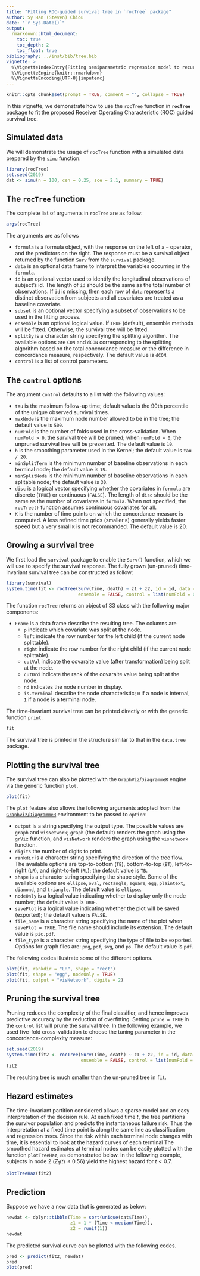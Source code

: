 ```yaml
---
title: "Fitting ROC-guided survival tree in `rocTree` package"
author: Sy Han (Steven) Chiou
date: "`r Sys.Date()`"
output:
  rmarkdown::html_document:
    toc: true
    toc_depth: 2
    toc_float: true
bibliography: ../inst/bib/tree.bib
vignette: >
  %\VignetteIndexEntry{Fitting semiparametric regression model to recurrent event data}
  %\VignetteEngine{knitr::rmarkdown}
  %\VignetteEncoding{UTF-8}{inputenc}
---
```


```r
knitr::opts_chunk$set(prompt = TRUE, comment = "", collapse = TRUE)
```	

In this vignette, we demonstrate how to use the `rocTree` function in __`rocTree`__ package
to fit the proposed Receiver Operating Characteristic (ROC) guided survival tree.

## Simulated data

We will demonstrate the usage of `rocTree` function with a simulated data prepared by the [`simu`](https://www.sychiou.com/rocTree/articles/rocTree-sim.html) function.
```R
library(rocTree)
set.seed(2019)
dat <- simu(n = 100, cen = 0.25, sce = 2.1, summary = TRUE)
```

## The `rocTree` function 

The complete list of arguments in `rocTree` are as follow:
```R
args(rocTree)
```

The arguments are as follows

* `formula` is a formula object, with the response on the left of a `~` operator, and the predictors on the right. The response must be a survival object returned by the function `Surv` from the `survival` package. 
* `data` is an optional data frame to interpret the variables occurring in the `formula`.
* `id` is an optional vector used to identify the longitudinal observations of subject's id. The length of `id` should be the same as the total number of observations. If `id` is missing, then each row of `data` represents a distinct observation from subjects and all covariates are treated as a baseline covariate. 
* `subset` is an optional vector specifying a subset of observations to be used in the fitting process.
* `ensemble` is an optional logical value. If `TRUE` (default), ensemble methods will be fitted. Otherwise, the survival tree will be fitted.
* `splitBy` is a character string specifying the splitting algorithm. The available options are `CON` and `dCON` corresponding to the splitting algorithm based on the total concordance measure or the difference in concordance measure, respectively. The default value is `dCON`.
* `control` is a list of control parameters. 

## The `control` options

The argument `control` defaults to a list with the following values:

* `tau` is the maximum follow-up time; default value is the 90th percentile of the unique observed survival times. 
* `maxNode` is the maximum node number allowed to be in the tree; the default value is `500`.
* `numFold` is the number of folds used in the cross-validation. When `numFold > 0`, the survival tree will be pruned; when `numFold = 0`, the unpruned survival tree will be presented. The default value is `10`.
* `h` is the smoothing parameter used in the Kernel; the default value is `tau / 20`.
* `minSplitTerm` is the minimum number of baseline observations in each terminal node; the default value is `15`.
* `minSplitNode` is the minimum number of baseline observations in each splitable node; the default value is `30`. 
* `disc` is a logical vector specifying whether the covariates in `formula` are discrete (`TRUE`) or continuous (`FALSE`). The length of `disc` should be the same as the number of covariates in `formula`. When not specified, the `rocTree()` function assumes continuous covariates for all.
* `K` is the number of time points on which the concordance measure is computed. A less refined time grids (smaller `K`) generally yields faster speed but a very small `K` is not recommanded. The default value is 20.

## Growing a survival tree

We first load the `survival` package to enable the `Surv()` function, which we will use to specify the survival response.
The fully grown (un-pruned) time-invariant survival tree can be constructed as follow:
```R
library(survival)
system.time(fit <- rocTree(Surv(Time, death) ~ z1 + z2, id = id, data = dat, 
                           ensemble = FALSE, control = list(numFold = 0)))
```
The function `rocTree` returns an object of S3 class with the following major components:

* `Frame` is a data frame describe the resulting tree. The columns are 
  * `p` indicate which covariate was split at the node. 
  * `left` indicate the row number for the left child (if the current node splittable).
  * `right` indicate the row number for the right child (if the current node splittable).
  * `cutVal` indicate the covaraite value (after transformation) being split at the node.
  * `cutOrd` indicate the rank of the covaraite value being split at the node.
  * `nd` indicates the node number in display.
  * `is.terminal` describe the node characteristic; `0` if a node is internal, `1` if a node is a terminal node.

The time-invariant survival tree can be printed directly or with the generic function `print`.
```r
fit
```
The survival tree is printed in the structure similar to that in the `data.tree` package. 

## Plotting the survival tree

The survival tree can also be plotted with the `GraphViz`/`DiagrammeR` engine via the generic function `plot`.
```r
plot(fit)
```
The `plot` feature also allows the following arguments adopted from the [`Graphviz`/`DiagrammeR`](http://rich-iannone.github.io/DiagrammeR/graphviz_and_mermaid.html) environment to be passed to `option`:

* `output` is a string specifying the output type. The possible values are `graph` and `visNetwork`; `graph` (the default) renders the graph using the `grViz` function, and `visNetwork` renders the graph using the `visnetwork` function.
* `digits` the number of digits to print.
* `rankdir` is a character string specifying the direction of the tree flow. The available options are top-to-bottom (`TB`), bottom-to-top (`BT`), left-to-right (`LR`), and right-to-left (`RL`); the default value is `TB`.
* `shape` is a character string specifying the shape style. Some of the available options are `ellipse`, `oval`, `rectangle`, `square`, `egg`, `plaintext`, `diamond`, and `triangle`. The default value is `ellipse`.
* `nodeOnly` is a logical value indicating whether to display only the node number; the default value is `TRUE`.
* `savePlot` is a logical value indicating whether the plot will be saved (exported); the default value is `FALSE`.
* `file_name` is a character string specifying the name of the plot when `savePlot = TRUE`. The file name should include its extension. The default value is `pic.pdf`.
* `file_type` is a character string specifying the type of file to be exported. Options for graph files are: `png`, `pdf`, `svg`, and `ps`. The default value is `pdf`.  

The following codes illustrate some of the different options.
```r
plot(fit, rankdir = "LR", shape = "rect")
plot(fit, shape = "egg", nodeOnly = TRUE)
plot(fit, output = "visNetwork", digits = 2)
```

## Pruning the survival tree

Pruning reduces the complexity of the final classifier, and hence improves predictive accuracy by the reduction of overfitting.
Setting `prune = TRUE` in the `control` list will prune the survival tree. In the following example, we used five-fold cross-validation 
to choose the tuning parameter in the concordance-complexity measure:
```R
set.seed(2019)
system.time(fit2 <- rocTree(Surv(Time, death) ~ z1 + z2, id = id, data = dat, 
                            ensemble = FALSE, control = list(numFold = 10)))
fit2
```
The resulting tree is much smaller than the un-pruned tree in `fit`. 

## Hazard estimates

The time-invariant partition considered allows a sparse model and an easy interpretation
of the decision rule. At each fixed time $t$, the tree partitions the survivor population and predicts the instantaneous failure risk.
Thus the interpretation at a fixed time point is along the same line as classification and regression trees. 
Since the risk within each terminal node changes with time, it is essential to look at the hazard curves of each terminal
The smoothed hazard estimates at terminal nodes can be easily plotted with the function `plotTreeHaz`, as demonstrated below.
In the following example, subjects in node 2 ($Z_1(t) \le 0.56$) yield the highest hazard for $t < 0.7$.
```R
plotTreeHaz(fit2)
```

## Prediction

Suppose we have a new data that is generated as below:
```R
newdat <- dplyr::tibble(Time = sort(unique(dat$Time)), 
                        z1 = 1 * (Time < median(Time)), 
                        z2 = runif(1))
newdat
```
The predicted survival curve can be plotted with the following codes.
```R
pred <- predict(fit2, newdat)
pred
plot(pred)
```
